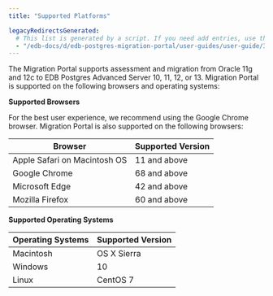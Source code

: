 ```yaml
---
title: "Supported Platforms"

legacyRedirectsGenerated:
  # This list is generated by a script. If you need add entries, use the `legacyRedirects` key.
  - "/edb-docs/d/edb-postgres-migration-portal/user-guides/user-guide/3.2.0/supported_versions.html"
---
```


<div id="supported_platforms" class="registered_link"></div>

The Migration Portal supports assessment and migration from Oracle 11g and 12c to EDB Postgres Advanced Server 10, 11, 12, or 13. Migration Portal is supported on the following browsers and operating systems:

**Supported Browsers**

For the best user experience, we recommend using the Google Chrome browser. Migration Portal is also supported on the following browsers:

| **Browser**                  | **Supported Version** |
| ---------------------------- | --------------------- |
| Apple Safari on Macintosh OS | 11 and above          |
| Google Chrome                | 68 and above          |
| Microsoft Edge               | 42 and above          |
| Mozilla Firefox              | 60 and above          |

**Supported Operating Systems**

| **Operating Systems** | **Supported Version** |
| --------------------- | --------------------- |
| Macintosh             | OS X Sierra           |
| Windows               | 10                    |
| Linux                 | CentOS 7              |
